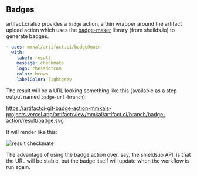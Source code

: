 ## Badges

artifact.ci also provides a `badge` action, a thin wrapper around the artifact upload action which uses the [badge-maker](https://github.com/badges/shields) library (from sheilds.io) to generate badges.

```yaml
- uses: mmkal/artifact.ci/badge@main
  with:
    label: result
    message: checkmate
    logo: chessdotcom
    color: brown
    labelColor: lightgrey
```

The result will be a URL looking something like this (available as a step output named `badge-url-branch`):

https://artifactci-git-badge-action-mmkals-projects.vercel.app/artifact/view/mmkal/artifact.ci/branch/badge-action/result/badge.svg

It will render like this:

![result checkmate](https://artifactci-git-badge-action-mmkals-projects.vercel.app/artifact/view/mmkal/artifact.ci/branch/badge-action/result/badge.svg)

The advantage of using the badge action over, say, the shields.io API, is that the URL will be stable, but the badge itself will update when the workflow is run again.

